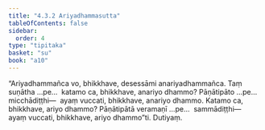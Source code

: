 ```yaml
---
title: "4.3.2 Ariyadhammasutta"
tableOfContents: false
sidebar:
  order: 4
type: "tipitaka"
basket: "su"
book: "a10"
---
```



<DynamicBreadcrumb />

<Division number="179" book="a10" bookNo="17" page="482">

<Paragraph number="1324" book="a10">
“Ariyadhammañca vo, bhikkhave, desessāmi anariyadhammañca. Taṃ suṇātha …pe…  katamo ca, bhikkhave, anariyo dhammo? Pāṇātipāto …pe…  micchādiṭṭhi—  ayaṃ vuccati, bhikkhave, anariyo dhammo.
</Paragraph>

<Paragraph number="1325" book="a10">
Katamo ca, bhikkhave, ariyo dhammo? Pāṇātipātā veramaṇī …pe…  sammādiṭṭhi—  ayaṃ vuccati, bhikkhave, ariyo dhammo”ti.

</Paragraph>
</Division>

<Paragraph number="1326" type="center" book="a10">
Dutiyaṃ.
</Paragraph>